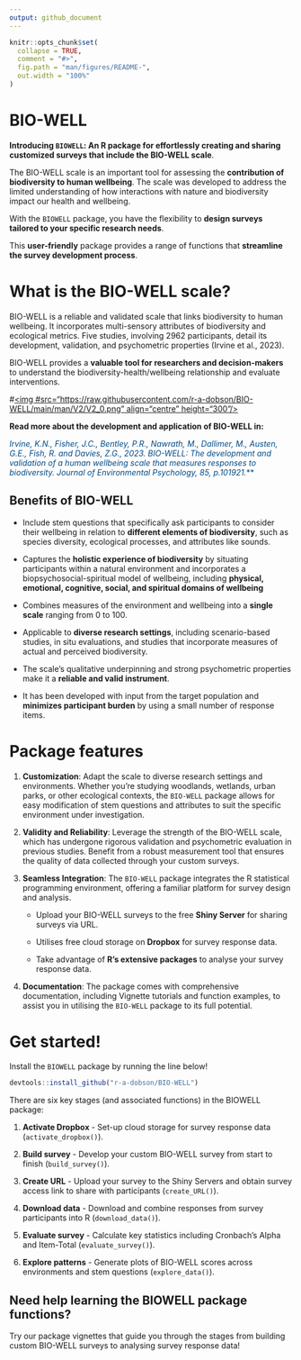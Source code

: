 ```yaml
---
output: github_document
---
```


<!-- README.md is generated from README.Rmd. Please edit that file -->

```r
knitr::opts_chunk$set(
  collapse = TRUE,
  comment = "#>",
  fig.path = "man/figures/README-",
  out.width = "100%"
)
```

# **BIO-WELL**

**Introducing `BIOWELL`: An R package for effortlessly creating and sharing customized surveys that include the BIO-WELL scale**.

The BIO-WELL scale is an important tool for assessing the **contribution of biodiversity to human wellbeing**. The scale was developed to address the limited understanding of how interactions with nature and biodiversity impact our health and wellbeing.

With the `BIOWELL` package, you have the flexibility to **design surveys tailored to your specific research needs**. 

This **user-friendly** package provides a range of functions that **streamline the survey development process**.

# **What is the BIO-WELL scale?**

BIO-WELL is a reliable and validated scale that links biodiversity to human
wellbeing. It incorporates multi-sensory attributes of biodiversity and
ecological metrics. Five studies, involving 2962 participants, detail its
development, validation, and psychometric properties (Irvine et al., 2023). 

BIO-WELL provides a **valuable tool for researchers and decision-makers** to understand the
biodiversity-health/wellbeing relationship and evaluate interventions.

#<a href='https://github.com/r-a-dobson/BIO-WELL'><img #src="https://raw.githubusercontent.com/r-a-dobson/BIO-WELL/main/man/V2/V2_0.png" align="centre" height="300"/></a>

**Read more about the development and application of BIO-WELL in:**

<span style="color:#004A86">*Irvine, K.N., Fisher, J.C., Bentley, P.R., Nawrath, M., Dallimer, M., Austen, G.E., Fish, R. and Davies, Z.G., 2023. BIO-WELL: The development and validation of a human wellbeing scale that measures responses to biodiversity. Journal of Environmental Psychology, 85, p.101921.***

## Benefits of BIO-WELL

+ Include stem questions that specifically ask participants to consider their wellbeing in relation to **different elements of biodiversity**, such as species diversity, ecological processes, and attributes like sounds.

+ Captures the **holistic experience of biodiversity** by situating participants within a natural environment and incorporates a biopsychosocial-spiritual model of wellbeing, including **physical, emotional, cognitive, social, and spiritual domains of wellbeing**

+ Combines measures of the environment and wellbeing into a **single scale** ranging from 0 to 100.

+ Applicable to **diverse research settings**, including scenario-based studies, in situ evaluations, and studies that incorporate measures of actual and perceived biodiversity.

+ The scale's qualitative underpinning and strong psychometric properties make it a **reliable and valid instrument**.

+ It has been developed with input from the target population and **minimizes participant burden** by using a small number of response items.


# Package features

1) **Customization**: Adapt the scale to diverse research settings and environments. Whether you're studying woodlands, wetlands, urban parks, or other ecological contexts, the `BIO-WELL` package allows for easy modification of stem questions and attributes to suit the specific environment under investigation.

2) **Validity and Reliability**: Leverage the strength of the BIO-WELL scale, which has undergone rigorous validation and psychometric evaluation in previous studies. Benefit from a robust measurement tool that ensures the quality of data collected through your custom surveys.

3) **Seamless Integration**: The `BIO-WELL` package integrates the R statistical programming environment, offering a familiar platform for survey design and analysis. 

   + Upload your BIO-WELL surveys to the free **Shiny Server** for sharing surveys via URL.
    
   + Utilises free cloud storage on **Dropbox** for survey response data. 
    
   + Take advantage of **R's extensive packages** to analyse your survey response data.
    
4) **Documentation**: The package comes with comprehensive documentation, including Vignette tutorials and function examples, to assist you in utilising the `BIO-WELL` package to its full potential. 

# Get started! 

Install the `BIOWELL` package by running the line below!

```r
devtools::install_github("r-a-dobson/BIO-WELL")
```

There are six key stages (and associated functions) in the BIOWELL package:

1) **Activate Dropbox** - Set-up cloud storage for survey response data (`activate_dropbox()`). 

2) **Build survey** - Develop your custom BIO-WELL survey from start to finish (`build_survey()`).

3) **Create URL** - Upload your survey to the Shiny Servers and obtain survey access link to share with participants  (`create_URL()`).

4) **Download data** - Download and combine responses from survey participants into R (`download_data()`). 

5) **Evaluate survey** - Calculate key statistics including Cronbach's Alpha and Item-Total (`evaluate_survey()`). 

6) **Explore patterns** - Generate plots of BIO-WELL scores across environments and stem questions (`explore_data()`).  

## Need help learning the BIOWELL package functions?

Try our package vignettes that guide you through the stages from building custom BIO-WELL surveys to analysing survey response data!



